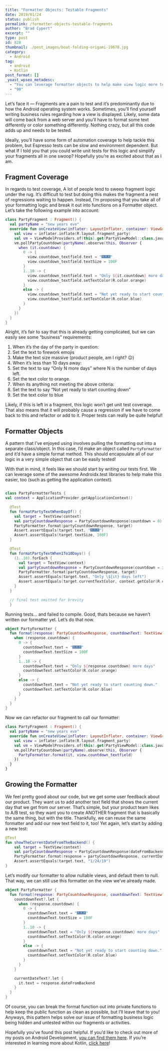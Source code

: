 ```yaml
---
title: "Formatter Objects: Testable Fragments"
date: 2019/01/24
status: publish
permalink: /formatter-objects-testable-fragments
author: "Brad Cypert"
excerpt: ""
type: post
id: 828
thumbnail: ./post_images/boat-folding-origami-19678.jpg
category:
  - Android
tag:
  - android
  - Kotlin
post_format: []
_yoast_wpseo_metadesc:
  - "You can leverage formatter objects to help make view logic more testable. Simplify your views and prevent regressions using formatter objects."
  - "90"
---
```


Let’s face it — Fragments are a pain to test and it’s predominantly due to how the Android operating system works. Sometimes, you’ll find yourself writing business rules regarding how a view is displayed. Likely, some data will come back from a web server and you’ll have to format some text differently or color something differently. Nothing crazy, but all this code adds up and needs to be tested.

Ideally, you’ll have some form of automation coverage to help tackle this problem, but Espresso tests can be slow and environment dependent. But what If I told you that you could write unit tests for this logic and simplify your fragments all in one swoop? Hopefully you’re as excited about that as I am.

## Fragment Coverage

In regards to test coverage, A lot of people tend to sweep fragment logic under the rug. It’s difficult to test but doing this makes the fragment a nest of regressions waiting to happen. Instead, I’m proposing that you take all of your formatting logic and break it out into functions on a Formatter object. Let’s take the following example into account:

```kotlin
class PartyFragment : Fragment() {
  val partyName = "new years eve"
  override fun onCreateView(inflater: LayoutInflater, container: ViewGroup?, savedInstanceState: Bundle?): View? {
    val view = inflater.inflate(R.layout.fragment_party)
    val vm = ViewModelProviders.of(this).get(PartyViewModel::class.java)
    vm.pollPartyCountdown(partyName).observe(this, Observer {
      when (it.countdown) {
        0 -> {
          view.countdown_textfield.text = "🎆🎆🎆"
          view.countdown_textfield.textSize = 100F
        }
        1..10 -> {
          view.countdown_textfield.text = "Only ${it.countdown} more days"
          view.countdown_textfield.setTextColor(R.color.orange)
        }
        else -> {
          view.countdown_textfield.text = "Not yet ready to start counting down."
          view.countdown_textfield.setTextColor(R.color.blue)
        }
      }
    })
  }
}
```

Alright, it’s fair to say that this is already getting complicated, but we can easily see some “business” requirements:

1. When it’s the day of the party in question:
1. Set the text to firework emojis
1. Make the text size massive (product people, am I right? 😉)
1. When it’s less than 10 days away:
1. Set the text to say “Only N more days” where N is the number of days left.
1. Set the text color to orange.
1. When its anything not meeting the above criteria:
1. Set the text to say “Not yet ready to start counting down”
1. Set the text color to blue

Likely, if this is left in a fragment, this logic won’t get unit test coverage. That also means that it will probably cause a regression if we have to come back to this and refactor or add to it. Proper tests can really be quite helpful!

## Formatter Objects

A pattern that I’ve enjoyed using involves pulling the formatting out into a separate class/object. In this case, I’d make an object called `PartyFormatter` and it’d have a simple format method. This should encapsulate all of our logic in a very simple object that can be easily tested!

With that in mind, it feels like we should start by writing our tests first. We can leverage some of the awesome Androidx.test libraries to help make this easier, too (such as getting the application context).

```kotlin

class PartyFormatterTests {
val context = ApplicationProvider.getApplicationContext()

  @Test
  fun formatPartyTextWhenDayOf() {
    val target = TextView(context)
    val partyCountdownResponse = PartyCountdownResponse(countdown = 0)
    PartyFormatter.format(partyCountdownResponse, target)
    Assert.assertEquals(target.text, "🎆🎆🎆")
    Assert.assertEquals(target.textSize, 100F)
  }

  @Test
  fun formatPartyTextWhen1To10Days() {
    (1..10).forEach {
      val target = TextView(context)
      val partyCountdownResponse = PartyCountdownResponse(countdown = it)
      PartyFormatter.format(partyCountdownResponse, target)
      Assert.assertEquals(target.text, "Only \${it} days left")
      Assert.assertEquals(target.currentTextColor, context.getColor(R.color.orange))
    }
  }

  // final test omitted for brevity
  }

```

Running tests… and failed to compile. Good, thats because we haven’t written our formatter yet. Let’s do that now.

```kotlin
object PartyFormatter {
  fun format(response: PartyCountdownResponse, countdownText: TextView) {
    when (response.countdown) {
      0 -> {
        countdownText.text = "🎆🎆🎆"
        countdownText.textSize = 100F
      }
      1..10 -> {
        countdownText.text = "Only ${response.countdown} more days"
        countdownText.setTextColor(R.color.orange)
      }
      else -> {
        countdownText.text = "Not yet ready to start counting down."
        countdownText.setTextColor(R.color.blue)
      }
    }
  }
}
```

Now we can refactor our fragment to call our formatter:

```kotlin
class PartyFragment : Fragment() {
  val partyName = "new years eve"
  override fun onCreateView(inflater: LayoutInflater, container: ViewGroup?, savedInstanceState: Bundle?): View? {
    val view = inflater.inflate(R.layout.fragment_party)
    val vm = ViewModelProviders.of(this).get(PartyViewModel::class.java)
    vm.pollPartyCountdown(partyName).observe(this, Observer {
      PartyFormatter.format(it, view.countdown_textfield)
    })
  }
}
```

## Growing the Formatter

We feel pretty good about our code, but we get some user feedback about our product. They want us to add another text field that shows the current day that we get from our server. That’s simple, but your product team likes to A/B test, so they want you to create ANOTHER fragment that is basically the same thing, but with the title. Thankfully, we can reuse the same formatter and add our new text field to it, too! Yet again, let’s start by adding a new test:

```kotlin
@Test
fun showTheCurrentDateFromTheBackend() {
    val target = TextView(context)
    val partyCountdownResponse = PartyCountdownResponse(dateFromBackend = "1/24/19")
    PartyFormatter.format(response = partyCountdownResponse, currentDateText = target)
    Assert.assertEquals(target.text, "1/24/19")
}
```

Let’s modify our formatter to allow nullable views, and default them to null. That way, we can still use this formatter on the view we’ve already made.

```kotlin
object PartyFormatter {
  fun format(response: PartyCountdownResponse, countdownText: TextView? = null, currentDateText: TextView? = null) {
    countdownText?.let {
      when (response.countdown) {
        0 -> {
          countdownText.text = "🎆🎆🎆"
          countdownText.textSize = 100F
        }
        1..10 -> {
          countdownText.text = "Only ${response.countdown} more days"
          countdownText.setTextColor(R.color.orange)
        }
        else -> {
          countdownText.text = "Not yet ready to start counting down."
          countdownText.setTextColor(R.color.blue)
        }
      }
    }

    currentDateText?.let {
      it.text = response.dateFromBackend
    }
  }
}
```

Of course, you can break the format function out into private functions to help keep the public function as clean as possible, but I’ll leave that to you! Anyways, this pattern helps solve our issue of formatting business logic being hidden and untested within our fragments or activities.

Hopefully you’ve found this post helpful. If you’d like to check out more of my posts on Android Development, [you can find them here](http://www.bradcypert.com/tag/android/). If you’re interested in learning more about Kotlin, [click here](http://www.bradcypert.com/tag/kotlin)!
